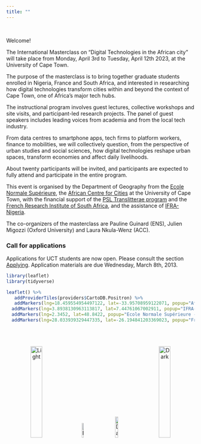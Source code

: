 ---
title: ""
---

<br>

Welcome!

The International Masterclass on "Digital Technologies in the African city" will take place from Monday, April 3rd to Tuesday, April 12th 2023, at the University of Cape Town.

The purpose of the masterclass is to bring together graduate students enrolled in Nigeria, France and South Africa, and interested in researching how digital technologies transform cities within and beyond the context of Cape Town, one of Africa's major tech hubs. 

The instructional program involves guest lectures, collective workshops and site visits, and participant-led research projects. The panel of guest speakers includes leading voices from academia and from the local tech industry.

From data centres to smartphone apps, tech firms to platform workers, finance to mobilities, we will collectively question, from the perspective of urban studies and social sciences, how digital technologies reshape urban spaces, transform economies and affect daily livelihoods.

About twenty participants will be invited, and participants are expected to fully attend and participate in the entire program.


This event is organised by the Department of Geography from the [Ecole Normale Supérieure](https://www.ens.psl.eu/), the [African Centre for Cities](https://www.africancentreforcities.net/) at the University of Cape Town, with the financial support of the [PSL Translitterae program](https://www.psl.eu/en/translitterae) and the  [French Research Institute of South Africa](http://www.ifas.org.za/research/), and the assistance of [IFRA-Nigeria](https://www.ifra-nigeria.org/).

The co-organizers of the masterclass are Pauline Guinard (ENS), Julien Migozzi (Oxford University) and Laura Nkula-Wenz (ACC).

### Call for applications

Applications for UCT students are now open. Please consult the section [Applying](https://jmigozzi.github.io/masterclass/FAQ.html). Application materials are due Wednesday, March 8th, 2013.

```{r, include=T, echo=FALSE, message=F}

library(leaflet)
library(tidyverse)

leaflet() %>%
   addProviderTiles(providers$CartoDB.Positron) %>%
   addMarkers(lng=18.459554954497122, lat=-33.95708959122071, popup="African Center for Cities") %>%
  addMarkers(lng=3.8938130963113817, lat=7.44761067002911, popup="IFRA-Nigeria")   %>%
  addMarkers(lng=2.3452, lat=48.8422, popup="Ecole Normale Supérieure - PSL")  %>%
  addMarkers(lng=28.033939329447335, lat=-26.194841203369023, popup="French Research Institute of South Africa")

```

<br><br>

<p align="center">
  <img alt="Light" src="assets/ENS.png" width="25%">
&nbsp; &nbsp; &nbsp; &nbsp;
  <img alt="Dark" src="assets/ACC.jpg" width="10%">
&nbsp; &nbsp; &nbsp; &nbsp;
  <img alt="Dark" src="assets/ifas.png" width="12%">
  &nbsp; &nbsp; &nbsp; &nbsp;
  <img alt="Dark" src="assets/trans.png" width="25%">
</p>

